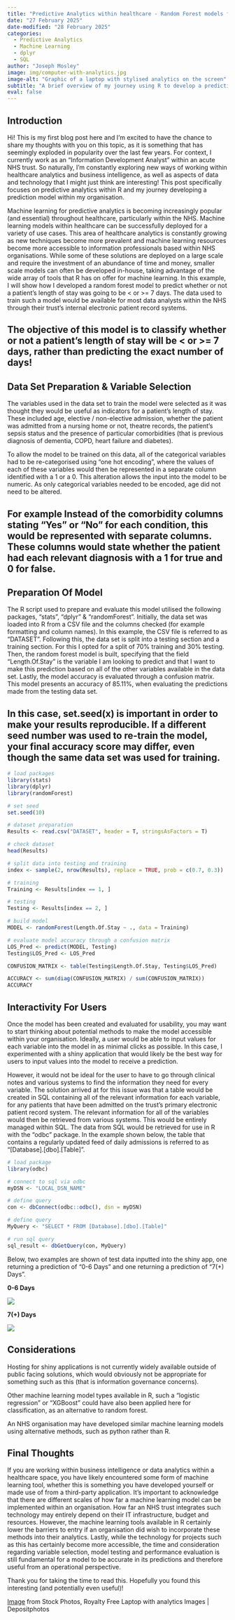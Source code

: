 ```yaml
---
title: "Predictive Analytics within healthcare - Random Forest models for predicting length of stay"
date: "27 February 2025"
date-modified: "28 February 2025"
categories:
  - Predictive Analytics
  - Machine Learning
  - dplyr
  - SQL
author: "Joseph Mosley"
image: img/computer-with-analytics.jpg
image-alt: "Graphic of a laptop with stylised analytics on the screen"
subtitle: "A brief overview of my journey using R to develop a predictive model for length of stay."
eval: false
---
```


## Introduction

Hi! This is my first blog post here and I'm excited to have the chance to share my thoughts with you on this topic, as it is something that has seemingly exploded in popularity over the last few years. For context, I currently work as an "Information Development Analyst" within an acute NHS trust. So naturally, I'm constantly exploring new ways of working within healthcare analytics and business intelligence, as well as aspects of data and technology that I might just think are interesting! This post specifically focuses on predictive analytics within R and my journey developing a prediction model within my organisation.

Machine learning for predictive analytics is becoming increasingly popular (and essential) throughout healthcare, particularly within the NHS. Machine learning models within healthcare can be successfully deployed for a variety of use cases. This area of healthcare analytics is constantly growing as new techniques become more prevalent and machine learning resources become more accessible to information professionals based within NHS organisations. While some of these solutions are deployed on a large scale and require the investment of an abundance of time and money, smaller scale models can often be developed in-house, taking advantage of the wide array of tools that R has on offer for machine learning. In this example, I will show how I developed a random forest model to predict whether or not a patient's length of stay was going to be \< or \>= 7 days. The data used to train such a model would be available for most data analysts within the NHS through their trust's internal electronic patient record systems.

::: {.callout-note appearance="simple"}
## The objective of this model is to classify whether or not a patient's length of stay will be \< or \>= 7 days, rather than predicting the exact number of days!
:::

## Data Set Preparation & Variable Selection

The variables used in the data set to train the model were selected as it was thought they would be useful as indicators for a patient's length of stay. These included age, elective / non-elective admission, whether the patient was admitted from a nursing home or not, theatre records, the patient's sepsis status and the presence of particular comorbidities (that is previous diagnosis of dementia, COPD, heart failure and diabetes).

To allow the model to be trained on this data, all of the categorical variables had to be re-categorised using "one hot encoding", where the values of each of these variables would then be represented in a separate column identified with a 1 or a 0. This alteration allows the input into the model to be numeric. As only categorical variables needed to be encoded, age did not need to be altered.

::: {.callout-note appearance="simple"}
## For example Instead of the comorbidity columns stating "Yes" or "No" for each condition, this would be represented with separate columns. These columns would state whether the patient had each relevant diagnosis with a 1 for true and 0 for false.
:::

## Preparation Of Model

The R script used to prepare and evaluate this model utilised the following packages, "stats", "dplyr" & "randomForest". Initially, the data set was loaded into R from a CSV file and the columns checked (for example formatting and column names). In this example, the CSV file is referred to as "DATASET". Following this, the data set is split into a testing section and a training section. For this I opted for a split of 70% training and 30% testing. Then, the random forest model is built, specifying that the field "Length.Of.Stay" is the variable I am looking to predict and that I want to make this prediction based on all of the other variables available in the data set. Lastly, the model accuracy is evaluated through a confusion matrix. This model presents an accuracy of 85.11%, when evaluating the predictions made from the testing data set.

::: {.callout-caution appearance="simple"}
## In this case, set.seed(x) is important in order to make your results reproducible. If a different seed number was used to re-train the model, your final accuracy score may differ, even though the same data set was used for training.
:::

```r
# load packages
library(stats)
library(dplyr)
library(randomForest)

# set seed
set.seed(10)

# dataset preparation
Results <- read.csv("DATASET", header = T, stringsAsFactors = T)

# check dataset
head(Results)

# split data into testing and training
index <- sample(2, nrow(Results), replace = TRUE, prob = c(0.7, 0.3))

# training
Training <- Results[index == 1, ]

# testing
Testing <- Results[index == 2, ]

# build model
MODEL <- randomForest(Length.Of.Stay ~ ., data = Training)

# evaluate model accuracy through a confusion matrix
LOS_Pred <- predict(MODEL, Testing)
Testing$LOS_Pred <- LOS_Pred

CONFUSION_MATRIX <- table(Testing$Length.Of.Stay, Testing$LOS_Pred)

ACCURACY <- sum(diag(CONFUSION_MATRIX) / sum(CONFUSION_MATRIX))
ACCURACY
```

## Interactivity For Users

Once the model has been created and evaluated for usability, you may want to start thinking about potential methods to make the model accessible within your organisation. Ideally, a user would be able to input values for each variable into the model in as minimal clicks as possible. In this case, I experimented with a shiny application that would likely be the best way for users to input values into the model to receive a prediction.

However, it would not be ideal for the user to have to go through clinical notes and various systems to find the information they need for every variable. The solution arrived at for this issue was that a table would be created in SQL containing all of the relevant information for each variable, for any patients that have been admitted on the trust's primary electronic patient record system. The relevant information for all of the variables would then be retrieved from various systems. This would be entirely managed within SQL. The data from SQL would be retrieved for use in R with the "odbc" package. In the example shown below, the table that contains a regularly updated feed of daily admissions is referred to as "\[Database\].\[dbo\].\[Table\]".

```r
# load package
library(odbc)

# connect to sql via odbc
myDSN <- "LOCAL_DSN_NAME"

# define query
con <- dbConnect(odbc::odbc(), dsn = myDSN)

# define query
MyQuery <- "SELECT * FROM [Database].[dbo].[Table]"

# run sql query
sql_result <- dbGetQuery(con, MyQuery)
```

Below, two examples are shown of test data inputted into the shiny app, one returning a prediction of "0-6 Days" and one returning a prediction of "7(+) Days".

**0-6 Days**

![](img/prediction-tool-less-7-days.jpg){fig-alt="Screenshot of length of stay prediction tool input box with prediction less than 7" fig-align="center"}

**7(+) Days**

![](img/prediction-tool-7-days.png){fig-alt="Screenshot of length of stay prediction tool input box with prediction of 7 or more days" fig-align="center"}

## Considerations

Hosting for shiny applications is not currently widely available outside of public facing solutions, which would obviously not be appropriate for something such as this (that is information governance concerns).

Other machine learning model types available in R, such a "logistic regression" or "XGBoost" could have also been applied here for classification, as an alternative to random forest.

An NHS organisation may have developed similar machine learning models using alternative methods, such as python rather than R.

## Final Thoughts

If you are working within business intelligence or data analytics within a healthcare space, you have likely encountered some form of machine learning tool, whether this is something you have developed yourself or made use of from a third-party application. It's important to acknowledge that there are different scales of how far a machine learning model can be implemented within an organisation. How far an NHS trust integrates such technology may entirely depend on their IT infrastructure, budget and resources. However, the machine learning tools available in R certainly lower the barriers to entry if an organisation did wish to incorporate these methods into their analytics. Lastly, while the technology for projects such as this has certainly become more accessible, the time and consideration regarding variable selection, model testing and performance evaluation is still fundamental for a model to be accurate in its predictions and therefore useful from an operational perspective.

Thank you for taking the time to read this. Hopefully you found this interesting (and potentially even useful)!

[Image](https://st5.depositphotos.com/68501920/65007/i/450/depositphotos_650073840-stock-photo-minimal-marketing-strategy-concept-business.jpg) from Stock Photos, Royalty Free Laptop with analytics Images \| Depositphotos
